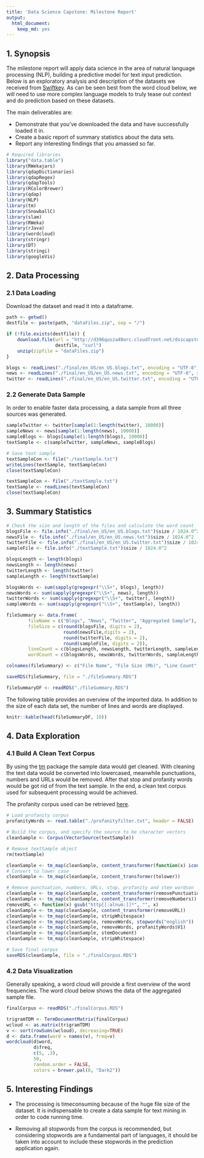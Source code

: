 ```yaml
---
title: 'Data Science Capstone: Milestone Report'
output:
  html_document:
    keep_md: yes
---
```


## 1. Synopsis

The milestone report will apply data science in the area of natural language processing (NLP), building a predictive model for text input prediction. Below is an exploratory analysis and description of the datasets we received from [Swiftkey](http://swiftkey.com/). As can be seen best from the word cloud below, we will need to use more complex language models to truly tease out context and do prediction based on these datasets.

The main deliverables are:
 
+ Demonstrate that you've downloaded the data and have successfully loaded it in.
+ Create a basic report of summary statistics about the data sets.
+ Report any interesting findings that you amassed so far.

```r
# Required libraries
library("data.table")
library(RWekajars)
library(qdapDictionaries)
library(qdapRegex)
library(qdapTools)
library(RColorBrewer)
library(qdap)
library(NLP)
library(tm)
library(SnowballC)
library(slam)
library(RWeka)
library(rJava)
library(wordcloud)
library(stringr)
library(DT)
library(stringi)
library(googleVis)
```

## 2. Data Processing

### 2.1 Data Loading

Download the dataset and read it into a dataframe.

```r
path <- getwd()
destfile <- paste(path, "dataFiles.zip", sep = "/")

if (!file.exists(destfile)) {
	download.file(url = "http://d396qusza40orc.cloudfront.net/dsscapstone/dataset/Coursera-SwiftKey.zip", 
				  destfile, "curl")
	unzip(zipfile = "dataFiles.zip")
}

blogs <- readLines("./final/en_US/en_US.blogs.txt", encoding = "UTF-8", skipNul = TRUE)
news <- readLines("./final/en_US/en_US.news.txt", encoding = "UTF-8", skipNul = TRUE)
twitter <- readLines("./final/en_US/en_US.twitter.txt", encoding = "UTF-8", skipNul = TRUE)
```

### 2.2 Generate Data Sample

In order to enable faster data processing, a data sample from all three sources was generated.

```r
sampleTwitter <- twitter[sample(1:length(twitter), 10000)]
sampleNews <- news[sample(1:length(news), 10000)]
sampleBlogs <- blogs[sample(1:length(blogs), 10000)]
textSample <- c(sampleTwitter, sampleNews, sampleBlogs)
```

```r
# Save text sample
textSampleCon <- file("./textSample.txt")
writeLines(textSample, textSampleCon)
close(textSampleCon)
```

```r
textSampleCon <- file("./textSample.txt")
textSample <- readLines(textSampleCon)
close(textSampleCon)
```

## 3. Summary Statistics

```r
# Check the size and length of the files and calculate the word count
blogsFile <- file.info("./final/en_US/en_US.blogs.txt")$size / 1024.0^2
newsFile <- file.info("./final/en_US/en_US.news.txt")$size / 1024.0^2
twitterFile <- file.info("./final/en_US/en_US.twitter.txt")$size / 1024.0^2
sampleFile <- file.info("./textSample.txt")$size / 1024.0^2

blogsLength <- length(blogs)
newsLength <- length(news)
twitterLength <- length(twitter)
sampleLength <- length(textSample)

blogsWords <- sum(sapply(gregexpr("\\S+", blogs), length))
newsWords <- sum(sapply(gregexpr("\\S+", news), length))
twitterWords <- sum(sapply(gregexpr("\\S+", twitter), length))
sampleWords <- sum(sapply(gregexpr("\\S+", textSample), length))
```

```r
fileSummary <- data.frame(
        fileName = c("Blogs", "News", "Twitter", "Aggregated Sample"),
        fileSize = c(round(blogsFile, digits = 2), 
                     round(newsFile,digits = 2), 
                     round(twitterFile, digits = 2),
                     round(sampleFile, digits = 2)),
        lineCount = c(blogsLength, newsLength, twitterLength, sampleLength),
        wordCount = c(blogsWords, newsWords, twitterWords, sampleLength))
```

```r
colnames(fileSummary) <- c("File Name", "File Size (Mb)", "Line Count", "Word Count")

saveRDS(fileSummary, file = "./fileSummary.RDS")
```

```r
fileSummaryDF <- readRDS("./fileSummary.RDS")
```

The following table provides an overview of the imported data. In addition to the size of each data set, the number of lines and words are displayed. 

```r
knitr::kable(head(fileSummaryDF, 10))
```

## 4. Data Exploration

### 4.1 Build A Clean Text Corpus

By using the [tm](http://tm.r-forge.r-project.org/index.html) package the sample data would get cleaned. With cleaning the text data would be converted into lowercased, meanwhile punctuations, numbers and URLs would be removed. After that stop and profanity words would be got rid of from the text sample. In the end, a clean text corpus used for subsequent processing would be achieved.

The profanity corpus used can be retrieved [here](https://github.com/theodoreguo/Coursera/blob/master/Data%20Science/10.%20Data%20Science%20Capstone/Week%202%20-%20Exploratory%20Data%20Analysis%20and%20Modeling/Course%20Project/profanityfilter.txt).

```r
# Load profanity corpus
profanityWords <- read.table("./profanityfilter.txt", header = FALSE)

# Build the corpus, and specify the source to be character vectors 
cleanSample <- Corpus(VectorSource(textSample))

# Remove textSample object
rm(textSample)

cleanSample <- tm_map(cleanSample, content_transformer(function(x) iconv(x, to="UTF-8", sub="byte")))
# Convert to lower case
cleanSample <- tm_map(cleanSample, content_transformer(tolower))

# Remove punctuation, numbers, URLs, stop, profanity and stem wordson
cleanSample <- tm_map(cleanSample, content_transformer(removePunctuation))
cleanSample <- tm_map(cleanSample, content_transformer(removeNumbers))
removeURL <- function(x) gsub("http[[:alnum:]]*", "", x) 
cleanSample <- tm_map(cleanSample, content_transformer(removeURL))
cleanSample <- tm_map(cleanSample, stripWhitespace)
cleanSample <- tm_map(cleanSample, removeWords, stopwords("english"))
cleanSample <- tm_map(cleanSample, removeWords, profanityWords$V1)
cleanSample <- tm_map(cleanSample, stemDocument)
cleanSample <- tm_map(cleanSample, stripWhitespace)
```

```r
# Save final corpus
saveRDS(cleanSample, file = "./finalCorpus.RDS")
```

### 4.2 Data Visualization

Generally speaking, a word cloud will provide a first overview of the word frequencies. The word cloud below shows the data of the aggregated sample file.

```r
finalCorpus <- readRDS("./finalCorpus.RDS")

trigramTDM <- TermDocumentMatrix(finalCorpus)
wcloud <- as.matrix(trigramTDM)
v <- sort(rowSums(wcloud), decreasing=TRUE)
d <- data.frame(word = names(v), freq=v)
wordcloud(d$word,
          d$freq,
          c(5, .3),
          50,
          random.order = FALSE,
          colors = brewer.pal(8, "Dark2"))
```

## 5. Interesting Findings

+ The processing is timeconsuming because of the huge file size of the dataset. It is indispensable to create a data sample for text mining in order to code running time.

+ Removing all stopwords from the corpus is recommended, but considering stopwords are a fundamental part of languages, it should be taken into account to include these stopwords in the prediction application again.